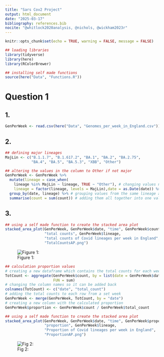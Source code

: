 ```yaml
---
title: "Sars Cov2 Project"
output: html_document
date: "2025-03-17"
bibliography: references.bib
nocite: "@whitlock2020analysis, @nichols, @wickham2023r"
---
```


```r
knitr::opts_chunk$set(echo = TRUE, warning = FALSE, message = FALSE)
```

```r
## loading libraries
library(tidyverse)
library(here)
library(RColorBrewer)

## installing self made functions
source(here("Data", "Functions.R"))
```

# Question 1

## 1.

```r
GenPerWeek <- read.csv(here("Data", "Genomes_per_week_in_England.csv"))
```

## 2.

```r
## defining major lineages
MajLin <- c("B.1.1.7", "B.1.617.2", "BA.1", "BA.2", "BA.2.75", 
            "BA.4", "BA.5", "BA.5.3", "XBB", "Other")

## altering the values in the column to Other if not major
GenPerWeek <- GenPerWeek %>% 
  mutate(lineage = case_when(
    lineage %in% MajLin ~ lineage, TRUE ~ "Other"), # changing values not in major lineages to "Other"
    lineage = factor(lineage, levels = MajLin),date = as.Date(date)) %>%  # converting the lineage into categorical factors and the date into a date
  group_by(date, lineage) %>% # grouping values from the same lineage and week
  summarise(count = sum(count)) # adding them all together into one value
```

## 3.

```r
## using a self made function to create the stacked area plot
stacked_area_plot(GenPerWeek, GenPerWeek$date, "time", GenPerWeek$count,
                  "total counts", GenPerWeek$lineage, 
                  "total counts of Covid lineages per week in England",
                  "TotalCountsAP.png")
```

![Figure 1:](Figures/TotalCountsAP.png)

```r
## calculation proportion values
# creating a new dataframe which contains the total counts for each week
TotCount <- aggregate(GenPerWeek$count, by = list(date = GenPerWeek$date), 
                      FUN = sum)
# changing the column names so it can be added back
colnames(TotCount) <- c("date", "total_count")
# adding the total counts to each row from a set week
GenPerWeek <- merge(GenPerWeek, TotCount, by = "date")
# creating a new column with the calculated proportion
GenPerWeek$proportion <- GenPerWeek$count / GenPerWeek$total_count

## using a self made function to create the stacked area plot
stacked_area_plot(GenPerWeek, GenPerWeek$date, "time", GenPerWeek$proportion,
                  "proportion", GenPerWeek$lineage, 
                  "Proportion of Covid lineages per week in England", 
                  "ProportionAP.png")
```

![Fig 2:](Figures/ProportionAP.png)
